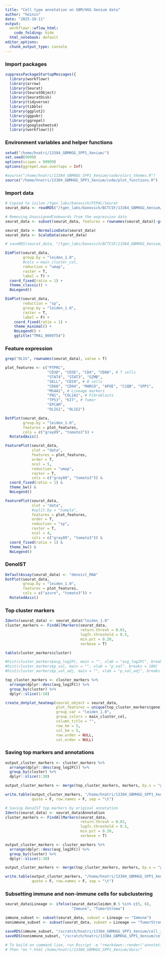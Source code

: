 ```yaml
---
title: "Cell type annotation on GBM/HGG Xenium data"
author: "heinin"
date: "2025-10-11"
output:
  workflowr::wflow_html:
    code_folding: hide
  html_notebook: default
editor_options:
  chunk_output_type: console
---
```


### Import packages

```r

suppressPackageStartupMessages({
  library(workflowr)
  library(arrow)
  library(Seurat)
  library(SeuratObject)
  library(SeuratDisk)
  library(tidyverse)
  library(tibble)
  library(ggplot2)
  library(ggpubr)
  library(ggrepel)
  library(googlesheets4)
  library(workflowr)})

```

### Environment variables and helper functions

```r

setwd("/home/hnatri/13384_GBMHGG_SPP1_Xenium/")
set.seed(9999)
options(scipen = 99999)
options(ggrepel.max.overlaps = Inf)

#source("/home/hnatri/13384_GBMHGG_SPP1_Xenium/code/olors_themes.R")
source("/home/hnatri/13384_GBMHGG_SPP1_Xenium/code/plot_functions.R")

```

### Import data

```r

# Copied to isilon /tgen_labs/banovich/PIPAC/Seurat
seurat_data <- readRDS("/tgen_labs/banovich/BCTCSF/13384_GBMHGG_Xenium/Seurat/spatial_clustered_NN30_PC50_Seurat.rds")

# Removing UnassignedCodewords from the expression data
seurat_data <- subset(seurat_data, features = rownames(seurat_data)[-grep("UnassignedCodeword", rownames(seurat_data))])

seurat_data <- NormalizeData(seurat_data)
seurat_data <- ScaleData(seurat_data)

# saveRDS(seurat_data, "/tgen_labs/banovich/BCTCSF/13384_GBMHGG_Xenium/Seurat/cell_clustered_NN30_PC50_Seurat.rds")

DimPlot(seurat_data,
        group.by = "leiden_1.0",
        #cols = main_cluster_col,
        reduction = "umap",
        raster = T,
        label = T) +
  coord_fixed(ratio = 1) +
  theme_classic() +
  NoLegend()

```

```r

DimPlot(seurat_data,
        reduction = "sp",
        group.by = "leiden_1.0",
        raster = T,
        label = F) +
    coord_fixed(ratio = 1) +
    theme_minimal() +
    NoLegend() +
    ggtitle("TMA1_0069754")

```

### Feature expression

```r

grep("OLIG", rownames(seurat_data), value = T)

plot_features <- c("PTPRC",
                   "CD3D", "CD3E", "CD4", "CD8A", # T cells
                   "STAT4", "STAT3", "GZMB",
                   "SELL", "CD19", # B cells
                   "CD68", "CD44", "MARCO", "APOE", "C1QB", "SPP1",
                   "MS4A1", # Lineage markers
                   "FN1", "COL1A1", # Fibroblasts
                   "TP53", "KIT", # Tumor
                   "EPCAM",
                   "OLIG1", "OLIG2")

DotPlot(seurat_data,
        group.by = "leiden_1.0",
        features = plot_features,
        cols = c("gray89", "tomato3")) +
  RotatedAxis()

```

```r

FeaturePlot(seurat_data,
            slot = "data",
            features = plot_features,
            order = T,
            ncol = 5,
            reduction = "umap",
            raster = T,
            cols = c("gray89", "tomato3")) &
  coord_fixed(ratio = 1) &
  theme_bw() &
  NoLegend()

```


```r

FeaturePlot(seurat_data,
            slot = "data",
            #split.by = "Sample",
            features = plot_features,
            order = T,
            reduction = "sp",
            raster = T,
            ncol = 4,
            cols = c("gray89", "tomato3")) &
  coord_fixed(ratio = 1) &
  theme_bw() &
  NoLegend()

```

### DenoIST

```r

DefaultAssay(seurat_data) <- "denoist_RNA"
DotPlot(seurat_data,
        group.by = "leiden_1.0",
        features = plot_features,
        cols = c("azure", "tomato3")) +
  RotatedAxis()

```

### Top cluster markers

```r

Idents(seurat_data) <- seurat_data$"leiden_1.0"
cluster_markers <- FindAllMarkers(seurat_data,
                                  return.thresh = 0.01,
                                  logfc.threshold = 0.5,
                                  min.pct = 0.20,
                                  verbose = T)

table(cluster_markers$cluster)

#hist(cluster_markers$avg_log2FC, main = "", xlab = "avg_log2FC", breaks = 100)
#hist(cluster_markers$p_val, main = "", xlab = "p_val", breaks = 100)
#hist(cluster_markers$p_val_adj, main = "", xlab = "p_val_adj", breaks = 100)

top_cluster_markers <- cluster_markers %>%
  arrange(dplyr::desc(avg_log2FC)) %>%
  group_by(cluster) %>%
  dplyr::slice(1:10)

```


```r

create_dotplot_heatmap(seurat_object = seurat_data,
                       plot_features = unique(top_cluster_markers$gene),
                       group_var = "leiden_1.0",
                       group_colors = main_cluster_col,
                       column_title = "",
                       row_km = 5,
                       col_km = 5,
                       row.order = NULL,
                       col.order = NULL)

```

### Saving top markers and annotations

```r

output_cluster_markers <- cluster_markers %>%
  arrange(dplyr::desc(avg_log2FC)) %>%
  group_by(cluster) %>%
  dplyr::slice(1:30)

output_cluster_markers <- merge(top_cluster_markers, markers, by.x = "gene", by.y = "Gene")

write.table(output_cluster_markers, "/home/hnatri/13384_GBMHGG_SPP1_Xenium/main_cluster_markers.tsv",
            quote = F, row.names = F, sep = "\t")

# Saving DenoIST top markers by original annotation
Idents(seurat_data) <- seurat_data$Annotation
cluster_markers <- FindAllMarkers(seurat_data,
                                  return.thresh = 0.01,
                                  logfc.threshold = 0.5,
                                  min.pct = 0.20,
                                  verbose = T)

output_cluster_markers <- cluster_markers %>%
  arrange(dplyr::desc(avg_log2FC)) %>%
  group_by(cluster) %>%
  dplyr::slice(1:30)

output_cluster_markers <- merge(top_cluster_markers, markers, by.x = "gene", by.y = "Gene")

write.table(output_cluster_markers, "/home/hnatri/13384_GBMHGG_SPP1_Xenium/main_top_markers.tsv",
            quote = F, row.names = F, sep = "\t")

```

### Subsetting immune and non-immune cells for subclustering

```r

seurat_data$Lineage <- ifelse(seurat_data$leiden_0.5 %in% c(5, 6),
                              "Immune", "TumorStroma")

immune_subset <- subset(seurat_data, subset = Lineage == "Immune")
nonimmune_subset <- subset(seurat_data, subset = Lineage == "TumorStroma")

saveRDS(immune_subset, "/scratch/hnatri/13384_GBMHGG_SPP1_Xenium/cell_immune_subset.rds")
saveRDS(nonimmune_subset, "/scratch/hnatri/13384_GBMHGG_SPP1_Xenium/cell_nonimmune_subset.rds")

# To build on command line, run Rscript -e "rmarkdown::render('annotation_cell.Rmd')"
# Then "mv *.html /home/hnatri/13384_GBMHGG_SPP1_Xenium/docs/"

```

